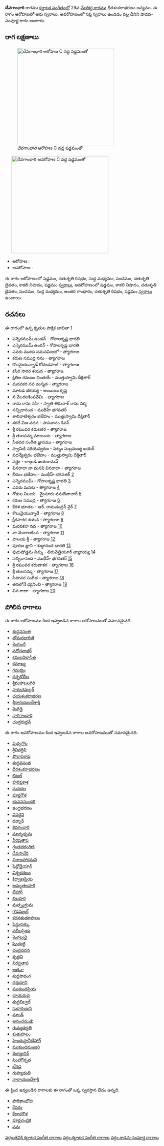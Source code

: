 {{Infobox ragam
	| name          	= దేవగాంధారి
	| synonym	    	= 
	| mela          	= 
	| chakra        	= 
	| janaka        	= 
	| type          	= శాడవ-సంపూర్ణ
	| arohanam      	= {{svaraC|S|R2|M1|P|D2|N3|S'}} 
	| avarohanam    	= {{svaraC|S'|N3|D2|P|M1|G3|R2|S}}
	| jeeva         	=
	| chhaya        	=
	| nyasa         	=
	| vishesha      	= 
	| equivalent  		= 
}}
{{కర్ణాటక సంగీత రాగాలు}}
'''దేవగాంధారి''' రాగము [[కర్ణాటక సంగీతం]]లో 29వ [[మేళకర్త రాగము]] ధీరశంకరాభరణం జన్యము.  ఈ రాగం ఆరోహణలో ఆరు స్వరాలు, అవరోహణంలో సప్త స్వరాలు ఉండడం వల్ల దీనిని షాడవ-సంపూర్ణ రాగం అంటారు.


==రాగ లక్షణాలు==
[[Image:devagandhari_ar_kb2wiki.png|thumb|right|316px|''దేవగాంధారి'' ఆరోహణ C వద్ద షడ్జమంతో]]
	[[Image:devagandhari_av_kb2wiki.png|thumb|right|316px|''దేవగాంధారి'' అవరోహణ C వద్ద షడ్జమంతో]]

* ఆరోహణ : {{svaraC|S|R2|M1|P|D2|N3|S'}} 
* అవరోహణ : {{svaraC|S'|N3|D2|P|M1|G3|R2|S}}

ఈ రాగం ఆరోహణంలో షడ్జమం, చతుశృతి రిషభం, సుద్ద మధ్యమం, పంచమం, చతుశృతి దైవతం, కాకలి  నిషాదం, షడ్జమం [[స్వరాలు]], అవరోహణంలో షడ్జమం, కాకలి  నిషాదం, చతుశృతి దైవతం, పంచమం, సుద్ద మధ్యమం, అంతర గాంధారం, చతుశృతి రిషభం, షడ్జమం [[స్వరాలు]] ఉంటాయి.

==రచనలు==
ఈ రాగంలో ఉన్న కృతుల పాక్షిక జాబితా [https://github.com/ssrihari/ragavardhini/blob/master/ragas/kritis.psv]
* ఎన్నెరముమ్ ఉండన్ - గోపాలకృష్ణ భారతి
* ఎన్నెరముమ్ ఉంరన్ - గోపాలకృష్ణ భారతి
* ఎవరు మనకు సమనమిలలో - త్యాగరాజ
* కరుణ సముద్ర  నను - త్యాగరాజ
* కొలవైయున్నాడే కోదండపాణి - త్యాగరాజ
* కసిర  సాగర శయన - త్యాగరాజ
* క్షితిజ రమణం చింతయే - ముత్తుస్వామి దీక్షితార్
* మరవకర నవ మన్మత - త్యాగరాజ
* మాటడ బెకయ్య - అంబుజం కృష్ణ
* న మొరలకింపవేమి - త్యాగరాజ
* రామ రామ పహి - స్వాతి తిరునాళ్ రామ వర్మ
* సచ్చిదానంద - ముథీహ్ భగవతర్
* శాలివాటిశ్వరం భజేహం - ముత్తుస్వామి దీక్షితార్
* శరదే విణ వదన - పాపనాసం  శివన్
* శ్రీ రఘువర కరుణకర - త్యాగరాజ
* శ్రీ తులసమ్మ మాయింట - త్యాగరాజ
* సీతవర సంగీత జ్ఞానము - త్యాగరాజ
* స్వామికి సరియెవ్వరణ - పట్నం సుబ్రమణ్య ఐయెర్
* వదన్యేశ్వరం భజేహం - ముత్తుస్వామి దీక్షితార్
* వర్ణం - లాల్గుడి జయరామన్
* వినరాదా నా మనవి వినరాదా - త్యాగరాజ
* భీమం భజేహం - ముథీహ్ భగవతర్ [http://www.karnatik.com/c1924.shtml]
* ఎన్నెరముమ్ - గోపాలకృష్ణ భారతి [http://www.karnatik.com/c1181.shtml]
* ఎవరు మనకు - త్యాగరాజ [http://www.karnatik.com/c2326.shtml]
* గోకుల నిలయ - మైసూరు వసుదేవాచార్ [http://www.karnatik.com/c1342.shtml]
* కరుణ సముద్ర - త్యాగరాజ [http://www.karnatik.com/c2399.shtml]
* కేరళ భూతల - ఆర్. రామచంద్రన్ నైర్ [http://www.karnatik.com/c3105.shtml]
* కొలువైయున్నాడే - త్యాగరాజ [http://www.karnatik.com/c2404.shtml]
* క్షీరసాగర శయన - త్యాగరాజ [http://www.karnatik.com/c1430.shtml]
* మరవకరా నవ - త్యాగరాజ [http://www.karnatik.com/c2552.shtml]
* నా మొరాలకింప - త్యాగరాజ [http://www.karnatik.com/c2572.shtml]
* పాలయ  శ్రీ - త్యాగరాజ [http://www.karnatik.com/c2703.shtml]
* పూరణ  జ్ఞాని - శుద్ధానంద  భారతి [http://www.karnatik.com/c1681.shtml]
* పురుషోత్తమ నిన్ను - తిరువెత్తియూర్ త్యాగయ్య [http://www.karnatik.com/c3025.shtml]
* సచ్చిదానంద - ముథీహ్ భగవతర్ [http://www.karnatik.com/c2084.shtml]
* శ్రీ రఘువర కరుణాకర - త్యాగరాజ [http://www.karnatik.com/c2843.shtml]
* శ్రీ తులసమ్మ - త్యాగరాజ [http://www.karnatik.com/c2457.shtml]
* సీతావర సంగీత - త్యాగరాజ [http://www.karnatik.com/c2868.shtml]
* తనలోనే ధ్యనించి - త్యాగరాజ [http://www.karnatik.com/c2887.shtml]
* విన రాదా - త్యాగరాజ [http://www.karnatik.com/c2935.shtml]




==పోలిన రాగాలు==
ఈ రాగం ఆరోహణము కింద ఇవ్వబడిన రాగాల ఆరోహణముతో సమానమైనది.
* [[ శుద్ధవసంత]]
* [[తోమరధారిణి]]
* [[శెంగుంరీ]]
* [[సదోగనాథర్]]
* [[కమలవిలాసిత]]
* [[కమాఖ్య]]
* [[గమక్యం]]
* [[దర్భకోలీల]]
* [[శ్రీమహాబలగిరి]]
* [[సారంగమల్లర్]]
* [[చయశంకరాభరణ]]
* [[శ్రీనారయణదేశాక్షి]]
* [[శెంగిడై]]
* [[ నాగగాంధారి]]
* [[చంద్రరుద్దన్]]

ఈ రాగం అవరోహణము కింద ఇవ్వబడిన రాగాల అవరోహణముతో సమానమైనది.
* [[పుర్వగౌల]]
* [[శ్రీవివర్ధిని]]
* [[పౌరాప్రకాష]]
* [[ శుద్ధవసంత]]
* [[ధీరశంకరాభరణం]]
* [[భిటల్]]
* [[హరిప్రకాశ]]
* [[సునదల]]
* [[పూర్ణగౌళ]]
* [[భువనసుందరి]]
* [[ఇంద్రభరణం]]
* [[వివర్ధని]]
* [[దర్బార్]]
* [[శివగంధారి]]
* [[మాదృధృమ]]
* [[వీరప్రతాప]]
* [[గ్రంతతరంగిణి]]
* [[దేవసావేరి]]
* [[నిరాజహారమని]]
* [[షెన్దోడైయాన్]]
* [[విశ్నభరణం]]
* [[కీర్వాణప్రియ]]
* [[అమృతలహరి]]
* [[బేహాగ్]]
* [[బిలహరి]]
* [[మత్స్యద్రుమ]]
* [[గౌడమలక్]]
* [[కదనకుతూహలం]]
* [[షెన్డురుక్కు]]
* [[సలీలప్రియ]]
* [[శెంగల్వరై]]
* [[షెందుట్టి]]
* [[చంద్రవదన]]
* [[శృత్తని]]
* [[నిరప్రతాప]]
* [[అతనా]]
* [[శుధ్ధసారంగ]]
* [[దక్షయాని]]
* [[ముకుందప్రియ]]
* [[ఛాయరుద్ర]]
* [[ శుధ్ధబిల్వల్]]
* [[సురారంజని]]
* [[మాండ్]]
* [[ఆనందముఖి]]
* [[గుమ్మద్యుతి]]
* [[కుతుహలం]]
* [[హిందుస్తానీబేహాగ్]]
* [[ముకుందమంజరి]]
* [[ శెంగజ్హునిర్]]
* [[సింహోన్నత]]
* [[బేగడ]]
* [[గుహ్యధుతి]]
* [[నారాయణదేశాక్షి]]

ఈ క్రింద ఇవ్వబడిన రాగాలకు ఈ రాగంతో ఒక్క స్వరస్థాన భేదం ఉన్నది.
* [[హరికాంభోజి]]
* [[కేదరం]]
* [[కేదారగౌళ]]
* [[పూర్ణచంద్రిక]]
* [[సమ]]



[[వర్గం:తెవికి కర్ణాటక సంగీత రాగాలు]]
[[వర్గం:కర్ణాటక సంగీత రాగాలు]]
[[వర్గం:శాడవ-సంపూర్ణ రాగాలు]]